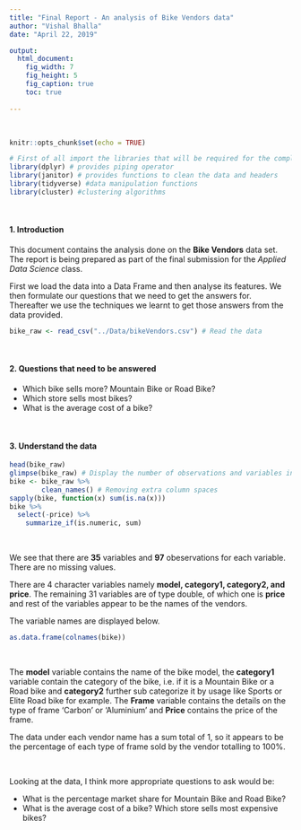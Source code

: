 ```yaml
---
title: "Final Report - An analysis of Bike Vendors data"
author: "Vishal Bhalla"
date: "April 22, 2019"

output: 
  html_document:
    fig_width: 7
    fig_height: 5
    fig_caption: true
    toc: true
    
---
```

&nbsp;

```r
knitr::opts_chunk$set(echo = TRUE)
```
```r
# First of all import the libraries that will be required for the complete excercise
library(dplyr) # provides piping operator
library(janitor) # provides functions to clean the data and headers
library(tidyverse) #data manipulation functions
library(cluster) #clustering algorithms
```
&nbsp;

####  1. Introduction
This document contains the analysis done on the **Bike Vendors** data set. The report is being prepared as part of the final submission for the *Applied Data Science* class.

First we load the data into a Data Frame and then analyse its features. We then formulate our questions that we need to get the answers for. Thereafter we use the techniques we learnt to get those answers from the data provided.

```r
bike_raw <- read_csv("../Data/bikeVendors.csv") # Read the data
```
&nbsp;

####  2. Questions that need to be answered
 * Which bike sells more? Mountain Bike or Road Bike?
 * Which store sells most bikes?
 * What is the average cost of a bike?


&nbsp;

####  3. Understand the data

```r
head(bike_raw)
glimpse(bike_raw) # Display the number of observations and variables in the data frame. Display few records of the data set.
bike <- bike_raw %>%
        clean_names() # Removing extra column spaces
sapply(bike, function(x) sum(is.na(x)))
bike %>%
  select(-price) %>%
    summarize_if(is.numeric, sum)
```
&nbsp;

We see that there are **35** variables and **97** obeservations for each variable. There are no missing values.

There are 4 character variables namely **model, category1, category2, and price**. The remaining 31 variables are of type double, of which one is **price** and rest of the variables appear to be the names of the vendors. 

The variable names are displayed below.
```r
as.data.frame(colnames(bike))
```


&nbsp;

The **model** variable contains the name of the bike model, the **category1** variable contain the category of the bike, i.e. if it is a Mountain Bike or a Road bike and **category2** further sub categorize it by usage like Sports or Elite Road bike for example.  The **Frame** variable contains the details on the type of frame 'Carbon' or 'Aluminium' and **Price** contains the price of the frame.


The data under each vendor name has a sum total of 1, so it appears to be the percentage of each type of frame sold by the vendor totalling to 100%.

&nbsp;

Looking at the data, I think more appropriate questions to ask would be:

 * What is the percentage market share for Mountain Bike and Road Bike?
 * What is the average cost of a bike? Which store sells most expensive bikes?

```r

```